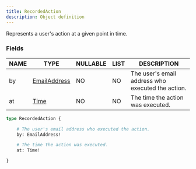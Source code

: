 ```yaml
---
title: RecordedAction
description: Object definition
---
```


Represents a user's action at a given point in time.

### Fields

| NAME | TYPE | NULLABLE | LIST | DESCRIPTION |
| - | - | - | - | - |
| by | [EmailAddress](../ecdn-api-scalars/EmailAddress) | NO | NO | The user's email address who executed the action. | 
| at | [Time](../ecdn-api-scalars/Time) | NO | NO | The time the action was executed. | 

```graphql
type RecordedAction {

	# The user's email address who executed the action.
	by: EmailAddress!

	# The time the action was executed.
	at: Time!

}
```

